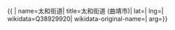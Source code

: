 {{ {{{1|PRC admin/showdata}}}|
name=太和街道|
title=太和街道 (曲靖市)|
lat=|
lng=|
wikidata=Q38929920|
wikidata-original-name=|
arg={{{arg|}}}}}